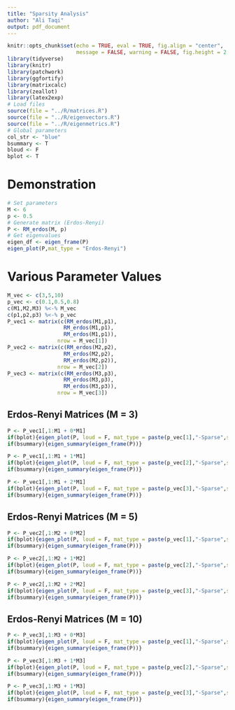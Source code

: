 ```yaml
---
title: "Sparsity Analysis"
author: "Ali Taqi"
output: pdf_document
---
```


```r
knitr::opts_chunk$set(echo = TRUE, eval = TRUE, fig.align = "center", 
                      message = FALSE, warning = FALSE, fig.height = 2.6)
library(tidyverse)
library(knitr)
library(patchwork)
library(ggfortify)
library(matrixcalc)
library(zeallot)
library(latex2exp)
# Load files
source(file = "../R/matrices.R")
source(file = "../R/eigenvectors.R")
source(file = "../R/eigenmetrics.R")
# Global parameters
col_str <- "blue"
bsummary <- T
bloud <- F
bplot <- T
```

# Demonstration

```r
# Set parameters
M <- 6
p <- 0.5
# Generate matrix (Erdos-Renyi)
P <- RM_erdos(M, p) 
# Get eigenvalues
eigen_df <- eigen_frame(P)
eigen_plot(P,mat_type = "Erdos-Renyi")
```

\newpage

# Various Parameter Values

```r
M_vec <- c(3,5,10)
p_vec <- c(0.1,0.5,0.8)
c(M1,M2,M3) %<-% M_vec
c(p1,p2,p3) %<-% p_vec
P_vec1 <- matrix(c(RM_erdos(M1,p1),
                  RM_erdos(M1,p1),
                  RM_erdos(M1,p1)),
                nrow = M_vec[1])
P_vec2 <- matrix(c(RM_erdos(M2,p2),
                  RM_erdos(M2,p2),
                  RM_erdos(M2,p2)),
                nrow = M_vec[2])
P_vec3 <- matrix(c(RM_erdos(M3,p3),
                  RM_erdos(M3,p3),
                  RM_erdos(M3,p3)),
                nrow = M_vec[3])
```

\newpage 

## Erdos-Renyi Matrices (M = 3)

```r
P <- P_vec1[,1:M1 + 0*M1]
if(bplot){eigen_plot(P, loud = F, mat_type = paste(p_vec[1],"-Sparse",sep=""))}
if(bsummary){eigen_summary(eigen_frame(P))}
```

```r
P <- P_vec1[,1:M1 + 1*M1]
if(bplot){eigen_plot(P, loud = F, mat_type = paste(p_vec[2],"-Sparse",sep=""))}
if(bsummary){eigen_summary(eigen_frame(P))}
```

```r
P <- P_vec1[,1:M1 + 2*M1]
if(bplot){eigen_plot(P, loud = F, mat_type = paste(p_vec[3],"-Sparse",sep=""))}
if(bsummary){eigen_summary(eigen_frame(P))}
```

\newpage

## Erdos-Renyi Matrices (M = 5)

```r
P <- P_vec2[,1:M2 + 0*M2]
if(bplot){eigen_plot(P, loud = F, mat_type = paste(p_vec[1],"-Sparse",sep=""))}
if(bsummary){eigen_summary(eigen_frame(P))}
```

```r
P <- P_vec2[,1:M2 + 1*M2]
if(bplot){eigen_plot(P, loud = F, mat_type = paste(p_vec[2],"-Sparse",sep=""))}
if(bsummary){eigen_summary(eigen_frame(P))}
```


```r
P <- P_vec2[,1:M2 + 2*M2]
if(bplot){eigen_plot(P, loud = F, mat_type = paste(p_vec[3],"-Sparse",sep=""))}
if(bsummary){eigen_summary(eigen_frame(P))}
```

\newpage

## Erdos-Renyi Matrices (M = 10)

```r
P <- P_vec3[,1:M3 + 0*M3]
if(bplot){eigen_plot(P, loud = F, mat_type = paste(p_vec[1],"-Sparse",sep=""))}
if(bsummary){eigen_summary(eigen_frame(P))}
```

```r
P <- P_vec3[,1:M3 + 1*M3]
if(bplot){eigen_plot(P, loud = F, mat_type = paste(p_vec[2],"-Sparse",sep=""))}
if(bsummary){eigen_summary(eigen_frame(P))}
```

```r
P <- P_vec3[,1:M3 + 1*M3]
if(bplot){eigen_plot(P, loud = F, mat_type = paste(p_vec[3],"-Sparse",sep=""))}
if(bsummary){eigen_summary(eigen_frame(P))}
```

\newpage
